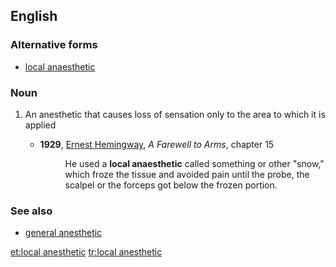 ==English==

===Alternative forms===
*[[local anaesthetic]]

===Noun===
{{wikipedia}}
{{en-noun|sg=[[local]] [[anesthetic]]}}

#{{medicine}} An anesthetic that causes loss of sensation only to the area to which it is applied
#* '''1929''', [[w:Ernest Hemingway|Ernest Hemingway]], ''A Farewell to Arms'', chapter 15
#*: He used a '''local anaesthetic''' called something or other "snow," which froze the tissue and avoided pain until the probe, the scalpel or the forceps got below the frozen portion.

===See also===
*[[general anesthetic]]

[[et:local anesthetic]]
[[tr:local anesthetic]]
